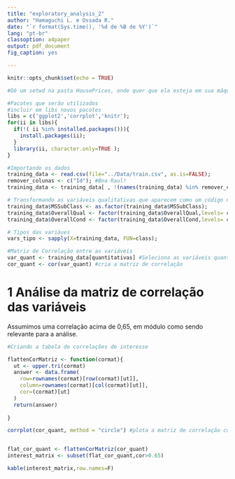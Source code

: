 ```yaml
---
title: "exploratory_analysis_2"
author: "Hamaguchi L. e Ossada R."
date: "`r format(Sys.time(), '%d de %B de %Y')`"
lang: "pt-br"
classoption: a4paper
output: pdf_document
fig_caption: yes

---
```


```r
knitr::opts_chunk$set(echo = TRUE)
```

```r
#Dê um setwd na pasta HousePrices, onde quer que ela esteja em sua máquina

#Pacotes que serão utilizados
#incluir em libs novos pacotes
libs = c('ggplot2','corrplot','knitr');
for(ii in libs){
  if(!( ii %in% installed.packages())){
    install.packages(ii);
  }
  library(ii, character.only=TRUE );
}


```



```r
#Importando os dados
training_data <- read.csv(file="../Data/train.csv", as.is=FALSE);
remover_colunas <- c("Id"); #Boa Raul!
training_data <- training_data[ , !(names(training_data) %in% remover_colunas ) ];

# Transformando as variáveis qualitativas que aparecem como um código numérico em fatores
training_data$MSSubClass <- as.factor(training_data$MSSubClass);
training_data$OverallQual <- factor(training_data$OverallQual,levels= c(1,2,3,4,5,6,7,8,9,10));
training_data$OverallCond <- factor(training_data$OverallCond,levels= c(1,2,3,4,5,6,7,8,9,10));

# Tipos das variáves
vars_tipo <- sapply(X=training_data, FUN=class);

#Matriz de Correlação entre as variáveis
var_quant <- training_data[quantitativas] #Seleciona as variáveis quantitativas de training_data
cor_quant <- cor(var_quant) #cria a matriz de correlação


```



# 1 Análise da matriz de correlação das variáveis

Assumimos uma correlação acima de 0,65, em módulo como sendo relevante para a análise.

```r
#Criando a tabela de correlações de interesse

flattenCorMatriz <- function(cormat){
  ut <- upper.tri(cormat)
  answer <- data.frame(
    row=rownames(cormat)[row(cormat)[ut]],
    column=rownames(cormat)[col(cormat)[ut]],
    cor=(cormat)[ut]
  )
  return(answer)
  
}

corrplot(cor_quant, method = "circle") #plota a matriz de correlação com círculos


flat_cor_quant <- flattenCorMatriz(cor_quant)
interest_matrix <- subset(flat_cor_quant,cor>0.65)

kable(interest_matrix,row.names=F)





```





